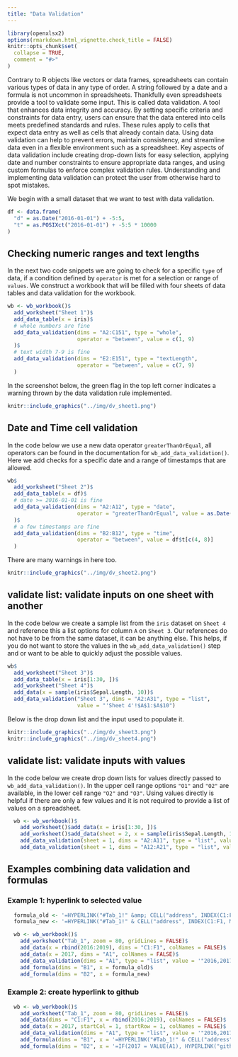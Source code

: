 ```yaml
---
title: "Data Validation"
---
```


```r
library(openxlsx2)
options(rmarkdown.html_vignette.check_title = FALSE)
knitr::opts_chunk$set(
  collapse = TRUE,
  comment = "#>"
)
```

Contrary to R objects like vectors or data frames, spreadsheets can contain various types of data in any type of order. A string followed by a date and a formula is not uncommon in spreadsheets. Thankfully even spreadsheets provide a tool to validate some input. This is called data validation. A tool that enhances data integrity and accuracy. By setting specific criteria and constraints for data entry, users can ensure that the data entered into cells meets predefined standards and rules. These rules apply to cells that expect data entry as well as cells that already contain data. Using data validation can help to prevent errors, maintain consistency, and streamline data even in a flexible environment such as a spreadsheet. Key aspects of data validation include creating drop-down lists for easy selection, applying date and number constraints to ensure appropriate data ranges, and using custom formulas to enforce complex validation rules. Understanding and implementing data validation can protect the user from otherwise hard to spot mistakes.

We begin with a small dataset that we want to test with data validation.

```r
df <- data.frame(
  "d" = as.Date("2016-01-01") + -5:5,
  "t" = as.POSIXct("2016-01-01") + -5:5 * 10000
)
```

## Checking numeric ranges and text lengths

In the next two code snippets we are going to check for a specific `type` of data, if a condition defined by `operator` is met for a selection or range of `values`. We construct a workbook that will be filled with four sheets of data tables and data validation for the workbook.

```r
wb <- wb_workbook()$
  add_worksheet("Sheet 1")$
  add_data_table(x = iris)$
  # whole numbers are fine
  add_data_validation(dims = "A2:C151", type = "whole",
                      operator = "between", value = c(1, 9)
  )$
  # text width 7-9 is fine
  add_data_validation(dims = "E2:E151", type = "textLength",
                      operator = "between", value = c(7, 9)
  )
```

In the screenshot below, the green flag in the top left corner indicates a warning thrown by the data validation rule implemented.

```r
knitr::include_graphics("../img/dv_sheet1.png")
```

## Date and Time cell validation

In the code below we use a new data operator `greaterThanOrEqual`, all operators can be found in the documentation for `wb_add_data_validation()`. Here we add checks for a specific date and a range of timestamps that are allowed.

```r
wb$
  add_worksheet("Sheet 2")$
  add_data_table(x = df)$
  # date >= 2016-01-01 is fine
  add_data_validation(dims = "A2:A12", type = "date",
                      operator = "greaterThanOrEqual", value = as.Date("2016-01-01")
  )$
  # a few timestamps are fine
  add_data_validation(dims = "B2:B12", type = "time",
                      operator = "between", value = df$t[c(4, 8)]
  )

```

There are many warnings in here too.

```r
knitr::include_graphics("../img/dv_sheet2.png")
```

## validate list: validate inputs on one sheet with another

In the code below we create a sample list from the `iris` dataset on `Sheet 4` and reference this a list options for column `A` on `Sheet 3`. Our references do not have to be from the same dataset, it can be anything else. This helps, if you do not want to store the values in the `wb_add_data_validation()` step and or want to be able to quickly adjust the possible values.

```r
wb$
  add_worksheet("Sheet 3")$
  add_data_table(x = iris[1:30, ])$
  add_worksheet("Sheet 4")$
  add_data(x = sample(iris$Sepal.Length, 10))$
  add_data_validation("Sheet 3", dims = "A2:A31", type = "list",
                      value = "'Sheet 4'!$A$1:$A$10")
```

Below is the drop down list and the input used to populate it.

```r
knitr::include_graphics("../img/dv_sheet3.png")
knitr::include_graphics("../img/dv_sheet4.png")
```

## validate list: validate inputs with values

In the code below we create drop down lists for values directly passed to `wb_add_data_validation()`. In the upper cell range options `"O1"` and `"O2"` are available, in the lower cell range `"O2"` and `"O3"`. Using values directly is helpful if there are only a few values and it is not required to provide a list of values on a spreadsheet.

```r
  wb <- wb_workbook()$
    add_worksheet()$add_data(x = iris[1:30, ])$
    add_worksheet()$add_data(sheet = 2, x = sample(iris$Sepal.Length, 10))$
    add_data_validation(sheet = 1, dims = "A2:A11", type = "list", value = '"O1,O2"')$
    add_data_validation(sheet = 1, dims = "A12:A21", type = "list", value = '"O2,O3"')
```

## Examples combining data validation and formulas

### Example 1: hyperlink to selected value
```r
  formula_old <- '=HYPERLINK("#Tab_1!" &amp; CELL("address", INDEX(C1:F1, MATCH(A1, C1:F1, 0))), "Go to the selected column")'
  formula_new <- '=HYPERLINK("#Tab_1!" & CELL("address", INDEX(C1:F1, MATCH(A1, C1:F1, 0))), "Go to the selected column")'

  wb <- wb_workbook()$
    add_worksheet("Tab_1", zoom = 80, gridLines = FALSE)$
    add_data(x = rbind(2016:2019), dims = "C1:F1", colNames = FALSE)$
    add_data(x = 2017, dims = "A1", colNames = FALSE)$
    add_data_validation(dims = "A1", type = "list", value = '"2016,2017,2018,2019"')$
    add_formula(dims = "B1", x = formula_old)$
    add_formula(dims = "B2", x = formula_new)
```

### Example 2: create hyperlink to github
```r
  wb <- wb_workbook()$
    add_worksheet("Tab_1", zoom = 80, gridLines = FALSE)$
    add_data(dims = "C1:F1", x = rbind(2016:2019), colNames = FALSE)$
    add_data(x = 2017, startCol = 1, startRow = 1, colNames = FALSE)$
    add_data_validation(dims = "A1", type = "list", value = '"2016,2017,2018,2019"')$
    add_formula(dims = "B1", x = '=HYPERLINK("#Tab_1!" & CELL("address", INDEX(C1:F1, MATCH(A1, C1:F1, 0))), "Go to the selected column")')$
    add_formula(dims = "B2", x = '=IF(2017 = VALUE(A1), HYPERLINK("github.com","github.com"), A1)')
```
